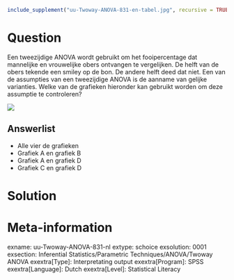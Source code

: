 ```r
include_supplement("uu-Twoway-ANOVA-831-en-tabel.jpg", recursive = TRUE)
```

Question
========
Een tweezijdige ANOVA wordt gebruikt om het fooipercentage dat mannelijke en vrouwelijke obers ontvangen te vergelijken. De helft van de obers tekende een smiley op de bon. De andere helft deed dat niet. Een van de assumpties van een tweezijdige ANOVA is de aanname van gelijke varianties. Welke van de grafieken hieronder kan gebruikt worden om deze assumptie te controleren? 

![](uu-Twoway-ANOVA-831-en-tabel.jpg)
  
Answerlist
----------
* Alle vier de grafieken
* Grafiek A en grafiek B
* Grafiek A en grafiek D
* Grafiek C en grafiek D 

Solution
========

Meta-information
================
exname: uu-Twoway-ANOVA-831-nl
extype: schoice
exsolution: 0001
exsection: Inferential Statistics/Parametric Techniques/ANOVA/Twoway ANOVA
exextra[Type]: Interpretating output
exextra[Program]: SPSS
exextra[Language]: Dutch
exextra[Level]: Statistical Literacy
